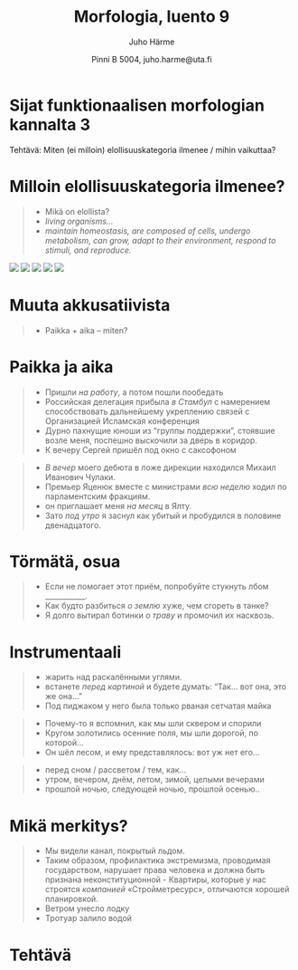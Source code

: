 % Morfologia, luento 9
% Juho Härme
% Pinni B 5004, juho.harme@uta.fi


# Sijat funktionaalisen morfologian kannalta 3

Tehtävä: Miten (ei milloin) elollisuuskategoria ilmenee / mihin vaikuttaa?

<!-- Kootaan taululle -->

# Milloin elollisuuskategoria ilmenee?

>- Mikä on elollista?
>- *living organisms...*
>- *maintain homeostasis, are composed of cells, undergo metabolism, can
grow, adapt to their environment, respond to stimuli, and reproduce.*

<article class='imgcont'>

<img src='http://www.livescience.com/images/i/000/037/160/i02/bacteria-generic-130823.jpg' class='incremental'>
<img src='http://www.colady.ru/wp-content/uploads/2013/05/polikistoz.jpg' class='incremental'>
<img src='http://szaopressa.ru/wp-content/uploads/2016/03/7676678.jpg' class='incremental'>
<img src='http://www.clipartkid.com/images/21/numbers-clip-art-royalty-free-numbers-clipart-illustration-225959-jpg-o9dbNe-clipart.jpg' class='incremental'>
<img src='http://www.clipartbest.com/cliparts/MTL/LzG/MTLLzGp6c.jpeg' class='incremental'>

</article>

<!-- aukkoTEHTÄVÄ elollisuudesta -->

# Muuta akkusatiivista

>- Paikka + aika -- miten?

# Paikka ja aika

<article class='vinx' style='color:darkblue;'>
>- Пришли *на работу*, а потом пошли пообедать
>- Российская делегация прибыла *в Стамбул* с намерением способствовать дальнейшему укреплению связей с Организацией Исламская конференция
>- Дурно пахнущие юноши из "группы поддержки", стоявшие возле меня, поспешно выскочили за дверь в коридор. 
>- К вечеру Сергей пришёл под окно с саксофоном
</article>

<article class='vinx' style='color:green;'>
>- *В вечер* моего дебюта в ложе дирекции находился Михаил Иванович Чулаки.
>- Премьер Яценюк вместе с министрами *всю неделю* ходил по парламентским фракциям.
>- он приглашает меня *на месяц* в Ялту.
>- Зато *под утро* я заснул как убитый и пробудился в половине двенадцатого.
</article>


# Törmätä, osua

>- Если не помогает этот приём, попробуйте стукнуть лбом ___________.
>- Как будто разбиться *о землю* хуже, чем сгореть в танке?
>- Я долго вытирал ботинки *о траву* и промочил их насквозь.


# Instrumentaali

<!-- TEKSTI INSTRUmentaalista -->

<article class='vinx' style='color:blue;'>
>- жарить над раскалёнными углями.
>- встанете *перед картиной* и будете думать: "Так… вот она, это же она…"
>- Под пиджаком у него была только рваная сетчатая майка
</article>

<article class='vinx' style='color:purple;'>
>- Почему-то я вспомнил, как мы шли сквером и спорили
>- Кругом золотились осенние поля, мы шли дорогой, по которой...
>- Он шёл лесом, и ему представлялось: вот уж нет его...
</article>

<article class='vinx' style='color:darkred;'>
>- перед сном / рассветом / тем, как...
>- утром, вечером, днём, летом, зимой, целыми вечерами
>- прошлой ночью, следующей ночью, прошлой осенью..
</article>

# Mikä merkitys?

<article class='vinx' style='color:darkred;'>
>- Мы видели канал, покрытый льдом.
>- Таким образом, профилактика экстремизма, проводимая государством, нарушает права человека и должна быть признана неконституционной - Квартиры, которые у нас строятся *компанией* «Стройметресурс», отличаются хорошей планировкой.
>- Ветром унесло лодку
>- Тротуар залило водой
</article>

# Tehtävä

<!--  TÄSTÄ JATKETAAN 4.10. -->

<!--  aukkotehtävä, jossa pitää täyttää prepositio + substantiivi / pelkkä substantiivi-->
<!--  pandoc -f markdown -s luento9.Rmd -t slideous -o luento9.html --self-contained --include-in-header=fontheader.html --smart -->
